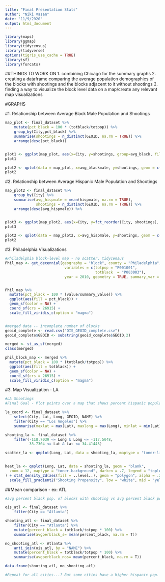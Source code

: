 ```yaml
---
title: "Final Presentation Stats"
author: "Niki Vasan"
date: "11/9/2020"
output: html_document
---
```


```r

library(maps)
library(ggmap)
library(tidycensus)
library(tidyverse)
options(tigris_use_cache = TRUE)
library(sf)
library(forcats)


```


##THINGS TO WORK ON 
1. combining Chicago for the summary graphs 
2. creating a dataframe comparing the average population demographics of the blocks with shootings and the blocks adjacent to it without shootings
3. finding a way to visualize the block level data on a map/create any relevant map visualizations


#GRAPHS

#1. Relationship between Average Black Male Population and Shootings
```r
map_plot <- final_dataset %>%
    mutate(pct_black = 100 * (totblack/totpop)) %>%
    group_by(City,pct_black) %>%
    summarise(shootings = n_distinct(GEOID, na.rm = TRUE)) %>%
    arrange(desc(pct_black))


plot1 <- ggplot(map_plot, aes(x=City, y=shootings, group=avg_black, fill = avg_black)) + geom_bar(position="dodge", stat="identity") + coord_flip() + theme(axis.text=element_text(size=5), legend.title = element_text(size=6), legend.text = element_text(size=6)) + scale_fill_gradient2() + guides(fill=guide_legend(title="Average Black Pop."))
plot1

plot2 <- qplot(data = map_plot, x=avg_blackmale, y=shootings, geom = c("point","smooth"))
plot2

```



#2. Relationship between Average Hispanic Male Population and Shootings
```r
map_plot2 <- final_dataset %>%
    group_by(City) %>%
    summarise(avg_hispmale = mean(hispmale, na.rm = TRUE), 
              shootings = n_distinct(GEOID, na.rm = TRUE)) %>%
    arrange(desc(avg_hispmale)) %>%


plot3 <- ggplot(map_plot2, aes(x=City, y=fct_reorder(City, shootings), group=avg_hispmale, fill = avg_hispmale)) + geom_bar(position="dodge", stat="identity") + coord_flip() + theme(axis.text=element_text(size=5), legend.title = element_text(size=6), legend.text = element_text(size=6)) + scale_fill_gradient2() + guides(fill=guide_legend(title="Average Hispanic Male Pop."))
plot3

plot2 <- qplot(data = map_plot2, x=avg_hispmale, y=shootings, geom = c("point", "smooth"))
plot2
```

#3. Philadelphia Visualizations
```r
#Philadelphia block-level map - no scatter, tidycensus 
Phil_map <- get_decennial(geography = "block", county = "Philadelphia", state = "PA",
                           variables = c(totpop = "P001001", 
                                         totblack  = "P003003"), 
                           year = 2010, geometry = TRUE, summary_var = "P001001")


Phil_map %>%
  mutate(pct_black = 100 * (value/summary_value)) %>%
  ggplot(aes(fill = pct_black)) +
  geom_sf(color = NA) +
  coord_sf(crs = 26915) +
  scale_fill_viridis_c(option = "magma")


#merged data -- incomplete number of blocks 
geoid_complete <- read.csv("OIS_GEOID_complete.csv")
geoid_complete$GEOID <- substring(geoid_complete$GEOID,2)

merged <- st_as_sf(merged)
class(merged)

phil_block_map <- merged %>%
  mutate(pct_black = 100 * (totblack/totpop)) %>%
  ggplot(aes(fill = totblack)) +
  geom_sf(color = NA) +
  coord_sf(crs = 26915) +
  scale_fill_viridis_c(option = "magma")
```







#3. Map Visualization - LA
```r
#LA Shootings
#Final Goal - Plot points over a map that shows percent hispanic population to see relationships between shootings and hispanic population

la_coord <- final_dataset %>%
    select(City, Lat, Long, GEOID, NAME) %>%
    filter(City == "Los Angeles") %>%
    summarise(maxlat = max(Lat), maxlong = max(Long), minlat = min(Lat), minlong = min(Long))

shooting_la <- final_dataset %>%
    filter(-118.7039 <= Long & Long <= -117.5048,
           33.7304 <= Lat & Lat <= 34.41443)

scatter_la <- qmplot(Long, Lat, data = shooting_la, maptype = "toner-lite", color = I("red"))
    

heat_la <- qmplot(Long, Lat, data = shooting_la, geom = "blank", 
  zoom = 12, maptype = "toner-background", darken = .7, legend = "topleft"
) + stat_density_2d(aes(fill = ..level..), geom = "polygon", alpha = .3, color = NA) +
  scale_fill_gradient2("Shooting Propensity", low = "white", mid = "yellow", high = "red", midpoint = 15)

```


##Mean comparison - ex: ATL
```r
#avg percent black pop. of blocks with shooting vs avg percent black pop. of blocks with no shooting

ois_atl <- final_dataset %>%
    filter(City == "Atlanta")

shooting_atl <- final_dataset %>%
    filter(City == "Atlanta") %>%
    mutate(percent_black = totblack/totpop * 100) %>%
    summarise(avgperblack_s= mean(percent_black, na.rm = T))

no_shooting_atl <- Atlanta %>%
    anti_join(ois_atl, by = "NAME") %>%
    mutate(percent_black = totblack/totpop * 100) %>%
    summarise(avgperblack_nos= mean(percent_black, na.rm = T))

data.frame(shooting_atl, no_shooting_atl)

#Repeat for all cities...? But some cities have a higher hispanic pop. than black pop. i.e. LA so it might not be valuable to do so. Maybe we can do it individually for the top cities with the most shootings? Or we take the average of all variables? 

```

